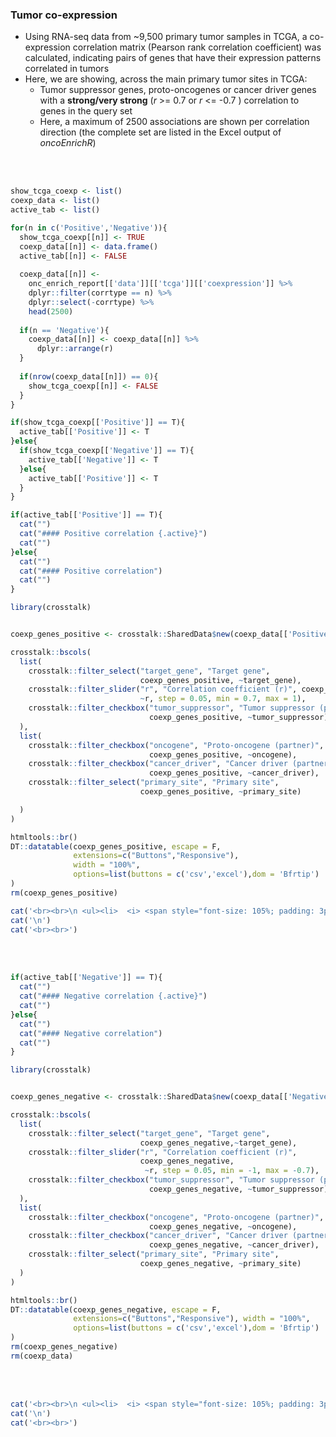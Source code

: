 ### Tumor co-expression {.tabset}

* Using RNA-seq data from ~9,500 primary tumor samples in TCGA, a co-expression correlation matrix (Pearson rank correlation coefficient) was calculated, indicating pairs of genes that have their expression patterns correlated in tumors
* Here, we are showing, across the main primary tumor sites in TCGA:
  - Tumor suppressor genes, proto-oncogenes or cancer driver genes with a **strong/very strong** (_r_ >= 0.7 or _r_ <= -0.7 ) correlation to genes in the query set
  - Here, a maximum of 2500 associations are shown per correlation direction (the
complete set are listed in the Excel output of *oncoEnrichR*)


<br><br>

```r

show_tcga_coexp <- list()
coexp_data <- list()
active_tab <- list()

for(n in c('Positive','Negative')){
  show_tcga_coexp[[n]] <- TRUE
  coexp_data[[n]] <- data.frame()
  active_tab[[n]] <- FALSE
  
  coexp_data[[n]] <- 
    onc_enrich_report[['data']][['tcga']][['coexpression']] %>% 
    dplyr::filter(corrtype == n) %>%
    dplyr::select(-corrtype) %>%
    head(2500)
  
  if(n == 'Negative'){
    coexp_data[[n]] <- coexp_data[[n]] %>%
      dplyr::arrange(r)
  }
  
  if(nrow(coexp_data[[n]]) == 0){
    show_tcga_coexp[[n]] <- FALSE
  }
}

if(show_tcga_coexp[['Positive']] == T){
  active_tab[['Positive']] <- T
}else{
  if(show_tcga_coexp[['Negative']] == T){
    active_tab[['Negative']] <- T
  }else{
    active_tab[['Positive']] <- T
  }
}

```


```r
if(active_tab[['Positive']] == T){
  cat("")
  cat("#### Positive correlation {.active}")
  cat("")
}else{
  cat("")
  cat("#### Positive correlation")
  cat("")
}
```


```r
library(crosstalk)


coexp_genes_positive <- crosstalk::SharedData$new(coexp_data[['Positive']])

crosstalk::bscols(
  list(
    crosstalk::filter_select("target_gene", "Target gene", 
                             coexp_genes_positive, ~target_gene),
    crosstalk::filter_slider("r", "Correlation coefficient (r)", coexp_genes_positive, 
                             ~r, step = 0.05, min = 0.7, max = 1),
    crosstalk::filter_checkbox("tumor_suppressor", "Tumor suppressor (partner)", 
                               coexp_genes_positive, ~tumor_suppressor)
  ),
  list(
    crosstalk::filter_checkbox("oncogene", "Proto-oncogene (partner)", 
                               coexp_genes_positive, ~oncogene),
    crosstalk::filter_checkbox("cancer_driver", "Cancer driver (partner)", 
                               coexp_genes_positive, ~cancer_driver),
    crosstalk::filter_select("primary_site", "Primary site", 
                             coexp_genes_positive, ~primary_site)

  )
)

htmltools::br()
DT::datatable(coexp_genes_positive, escape = F, 
              extensions=c("Buttons","Responsive"), 
              width = "100%",
              options=list(buttons = c('csv','excel'),dom = 'Bfrtip')
)
rm(coexp_genes_positive)


```


```r

cat('<br><br>\n <ul><li>  <i> <span style="font-size: 105%; padding: 3px; background-color:#989898; color:white">&nbsp;&nbsp;No genes in the query set with strong positive correlations to tumor suppressors, oncogenes or cancer drivers.&nbsp;&nbsp; </span></i></li></ul>',sep='\n')
cat('\n')
cat('<br><br>')

```

<br><br>


```r
if(active_tab[['Negative']] == T){
  cat("")
  cat("#### Negative correlation {.active}")
  cat("")
}else{
  cat("")
  cat("#### Negative correlation")
  cat("")
}
```


```r
library(crosstalk)


coexp_genes_negative <- crosstalk::SharedData$new(coexp_data[['Negative']])

crosstalk::bscols(
  list(
    crosstalk::filter_select("target_gene", "Target gene", 
                             coexp_genes_negative,~target_gene),
    crosstalk::filter_slider("r", "Correlation coefficient (r)", 
                             coexp_genes_negative, 
                              ~r, step = 0.05, min = -1, max = -0.7),
    crosstalk::filter_checkbox("tumor_suppressor", "Tumor suppressor (partner)", 
                               coexp_genes_negative, ~tumor_suppressor)
  ),
  list(
    crosstalk::filter_checkbox("oncogene", "Proto-oncogene (partner)", 
                               coexp_genes_negative, ~oncogene),
    crosstalk::filter_checkbox("cancer_driver", "Cancer driver (partner)", 
                               coexp_genes_negative, ~cancer_driver),
    crosstalk::filter_select("primary_site", "Primary site", 
                             coexp_genes_negative, ~primary_site)
  )
)

htmltools::br()
DT::datatable(coexp_genes_negative, escape = F, 
              extensions=c("Buttons","Responsive"), width = "100%",
              options=list(buttons = c('csv','excel'),dom = 'Bfrtip')
)
rm(coexp_genes_negative)
rm(coexp_data)


```
<br><br>

```r
cat('<br><br>\n <ul><li>  <i> <span style="font-size: 105%; padding: 3px; background-color:#989898; color:white">&nbsp;&nbsp;No genes in the query set with strong negative correlations to tumor suppressors, oncogenes or cancer drivers.&nbsp;&nbsp; </span></i></li></ul>',sep='\n')
cat('\n')
cat('<br><br>')
```

<br><br>
